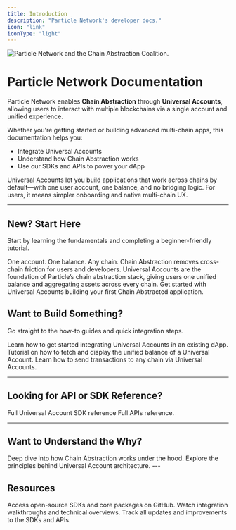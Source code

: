 ```yaml
---
title: Introduction
description: "Particle Network's developer docs."
icon: "link"
iconType: "light"
---
```


<Frame>
  <img src="https://static.particle.network/mintlify/images/0.png" alt="Particle Network and the Chain Abstraction Coalition."/>
</Frame>

# Particle Network Documentation

Particle Network enables **Chain Abstraction** through **Universal Accounts**, allowing users to interact with multiple blockchains via a single account and unified experience.

Whether you're getting started or building advanced multi-chain apps, this documentation helps you:

- Integrate Universal Accounts
- Understand how Chain Abstraction works
- Use our SDKs and APIs to power your dApp

<Info>
Universal Accounts let you build applications that work across chains by default—with one user account, one balance, and no bridging logic. For users, it means simpler onboarding and native multi-chain UX.
</Info>

---

## New? Start Here

Start by learning the fundamentals and completing a beginner-friendly tutorial.

<CardGroup cols={1}>
  <Card title="What is Chain Abstraction?" icon="swap" href="./what-is-cha">
    One account. One balance. Any chain. Chain Abstraction removes cross-chain friction for users and developers.
  </Card>
  <Card title="Introduction to Universal Accounts" icon="globe" href="./universal-accounts">
    Universal Accounts are the foundation of Particle’s chain abstraction stack, giving users one unified balance and aggregating assets across every chain.
  </Card>
  
  <Card title="Build your first chain agnostic dApp" icon="browser" href="../tutorials/walkthroughs/build-dapp-with-ua">
Get started with Universal Accounts building your first Chain Abstracted application.
  </Card>
</CardGroup>

## Want to Build Something?

Go straight to the how-to guides and quick integration steps.

<CardGroup cols={1}>
  <Card title="Universal Accounts Quickstart" icon="star-shooting" href="../quickstarts/universal-accounts">
    Learn how to get started integrating Universal Accounts in an existing dApp.
  </Card>
    <Card title="Display a Unified Balance" icon="coins" href="../tutorials/walkthroughs/ua-balance">
Tutorial on how to fetch and display the unified balance of a Universal Account.
  </Card>
  
  <Card title="Send a transaction via a Universal Account" icon="paper-plane" href="../tutorials/walkthroughs/ua-tx">
Learn how to send transactions to any chain via Universal Accounts.
  </Card>
</CardGroup>

---

## Looking for API or SDK Reference?

<CardGroup cols={1}>
  <Card title="Universal Account SDK reference" icon="computer-classic" href="../ua-api-reference">
    Full Universal Account SDK reference
  </Card>
  <Card title="Universal Accounts API reference" icon="webhook" href="/universal-accounts/ua-reference/apis/ua">
Full APIs reference.
  </Card>
</CardGroup>


---

## Want to Understand the Why?

<CardGroup cols={2}>
  <Card 
    title="Chain Abstraction Architecture" 
    icon="sitemap" 
    href="/explanation/architecture/chain-abstraction-overview"
  >
    Deep dive into how Chain Abstraction works under the hood.
  </Card>
  <Card 
    title="Universal Accounts Design" 
    icon="ruler-combined" 
    href="/explanation/architecture/universal-accounts-design"
  >
    Explore the principles behind Universal Account architecture.
  </Card>
</CardGroup>
---

## Resources

<CardGroup cols={3}>
  <Card 
    title="GitHub Repos" 
    icon="github" 
    href="https://github.com/Particle-Network"
  >
    Access open-source SDKs and core packages on GitHub.
  </Card>
  <Card 
    title="Tutorial Videos" 
    icon="video" 
    href="https://youtube.com/@ParticleNetwork"
  >
    Watch integration walkthroughs and technical overviews.
  </Card>
  <Card 
    title="Changelog" 
    icon="file-lines" 
    href="/changelog"
  >
    Track all updates and improvements to the SDKs and APIs.
  </Card>
</CardGroup>

